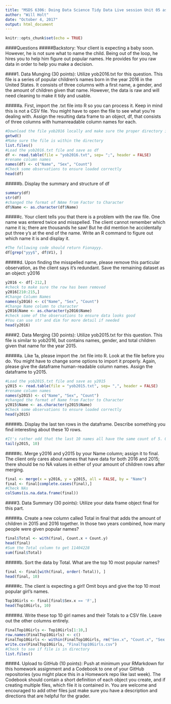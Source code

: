 ---
title: "MSDS 6306: Doing Data Science Tidy Data Live session Unit 05 assignment"
author: "Will Holt"
date: "October 4, 2017"
output: html_document
---

```{r setup, include=FALSE}
knitr::opts_chunk$set(echo = TRUE)
```

####Questions
#####Backstory: 
Your client is expecting a baby soon. However, he is not sure what to name the child. Being out of the loop, he hires you to help him figure out popular names. He provides for you raw data in order to help you make a decision.

####1. Data Munging (30 points): Utilize yob2016.txt for this question. This file is a series of popular children's names born in the year 2016 in the United States. It consists of three columns with a first name, a gender, and the amount of children given that name. However, the data is raw and will need cleaning to make it tidy and usable.

#####a. First, import the .txt file into R so you can process it. Keep in mind this is not a CSV file. You might have to open the file to see what you're dealing with. Assign the resulting data frame to an object, df, that consists of three columns with humanreadable column names for each.

```{r}
#Download the file yob2016 locally and make sure the proper directory is established
getwd()
#Make sure the file is within the directory
list.files()
#Load the yob2016.txt file and save as df
df <- read.table(file = "yob2016.txt", sep= ";", header = FALSE)
#rename column names
names(df) <- c("Name", "Sex", "Count")
#Check some observations to ensure loaded correctly
head(df)
```

#####b. Display the summary and structure of df

```{r}
summary(df)
str(df)
#changed the format of NAme from Factor to Character
df$Name <- as.character(df$Name)
```

#####c. Your client tells you that there is a problem with the raw file. One name was entered twice and misspelled. The client cannot remember which name it is; there are thousands he saw! But he did mention he accidentally put three y's at the end of the name. Write an R command to figure out which name it is and display it.

```{r}
#The following code should return Fionayyy.
df[grep("yyy$", df$V1), ]
```

#####d. Upon finding the misspelled name, please remove this particular observation, as the client says it's redundant. Save the remaining dataset as an object: y2016

```{r}
y2016 <- df[-212,]
#check to make sure the row has been removed
y2016[210:215,]
#Change Column Names
names(y2016) <- c("Name", "Sex", "Count")
#Change Name column to character
y2016$Name <- as.character(y2016$Name)
#check some of the observations to ensure data looks good
#You can use str and dim for more detail if needed
head(y2016)
```

####2. Data Merging (30 points): Utilize yob2015.txt for this question. This file is similar to yob2016, but contains names, gender, and total children given that name for the year 2015.

#####a. Like 1a, please import the .txt file into R. Look at the file before you do. You might have to change some options to import it properly. Again, please give the dataframe human-readable column names. Assign the dataframe to y2015.

```{r}
#Load the yob2015.txt file and save as y2015
y2015 <- read.table(file = "yob2015.txt", sep= ",", header = FALSE)
#rename column names
names(y2015) <- c("Name", "Sex", "Count")
#changed the format of Name from Factor to Character
y2015$Name <- as.character(y2015$Name)
#Check some observations to ensure loaded correctly
head(y2015)
```

#####b. Display the last ten rows in the dataframe. Describe something you find interesting about these 10 rows.

```{r}
#It's rather odd that the last 10 names all have the same count of 5. One would think this would vary.
tail(y2015, 10)
```

#####c. Merge y2016 and y2015 by your Name column; assign it to final. The client only cares about names that have data for both 2016 and 2015; there should be no NA values in either of your amount of children rows after merging.

```{r}
final <- merge(x = y2016, y = y2015, all = FALSE, by = "Name")
final <- final[complete.cases(final),]
#Check NAs
colSums(is.na.data.frame(final))
```


####3. Data Summary (30 points): Utilize your data frame object final for this part.

#####a. Create a new column called Total in final that adds the amount of children in 2015 and 2016 together. In those two years combined, how many people were given popular names?

```{r}
final$Total <- with(final, Count.x + Count.y)
head(final)
#Sum the Total column to get 11404228
sum(final$Total)
```

#####b. Sort the data by Total. What are the top 10 most popular names?

```{r}
final <- final[with(final, order(-Total)), ]
head(final, 10)
```


#####c. The client is expecting a girl! Omit boys and give the top 10 most popular girl's names.

```{r}
Top10Girls <- final[final$Sex.x == 'F',]
head(Top10Girls, 10)
```

#####d. Write these top 10 girl names and their Totals to a CSV file. Leave out the other columns entirely.

```{r}
FinalTop10Girls <- Top10Girls[1:10,]
row.names(FinalTop10Girls) <- c()
FinalTop10Girls <- within(FinalTop10Girls, rm("Sex.x", "Count.x", "Sex.y", "Count.y"))
write.csv(FinalTop10Girls, "FinalTop10Girls.csv")
#Check to see if file is in directory
list.files()
```


####4. Upload to GitHub (10 points): 
Push at minimum your RMarkdown for this homework assignment and a Codebook to one of your GitHub repositories (you might place this in a Homework repo like last week). The Codebook should contain a short definition of each object you create, and if creating multiple files, which file it is contained in. You are welcome and encouraged to add other files just make sure you have a description and directions that are helpful for the grader.

